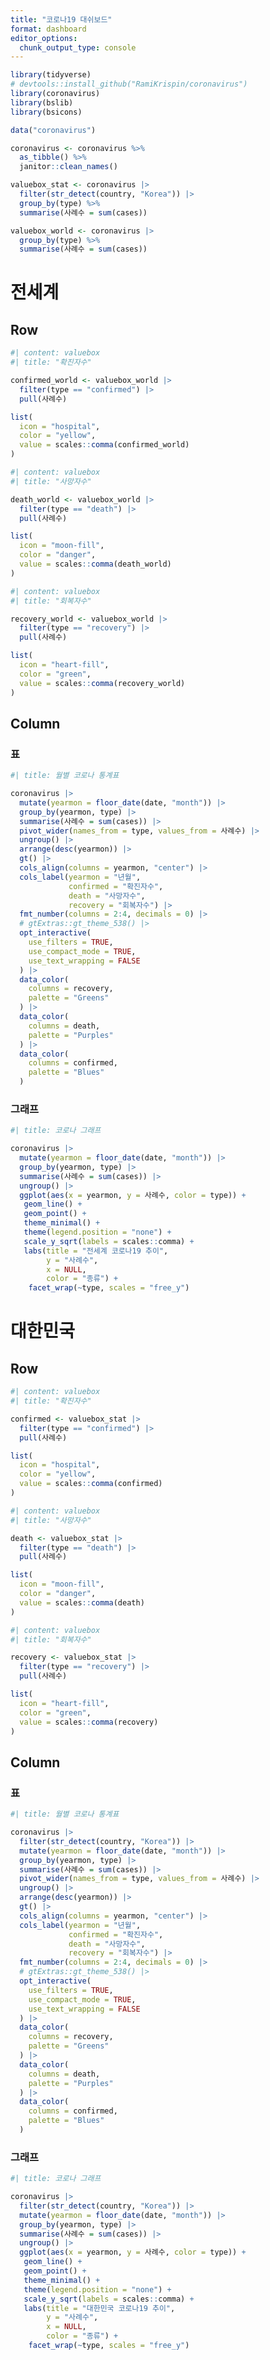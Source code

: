```yaml
---
title: "코로나19 대쉬보드"
format: dashboard
editor_options: 
  chunk_output_type: console
---
```




```r
library(tidyverse)
# devtools::install_github("RamiKrispin/coronavirus")
library(coronavirus)
library(bslib)
library(bsicons)

data("coronavirus")

coronavirus <- coronavirus %>% 
  as_tibble() %>%
  janitor::clean_names() 

valuebox_stat <- coronavirus |> 
  filter(str_detect(country, "Korea")) |>
  group_by(type) %>% 
  summarise(사례수 = sum(cases)) 

valuebox_world <- coronavirus |> 
  group_by(type) %>% 
  summarise(사례수 = sum(cases)) 


```

# 전세계

## Row

```r
#| content: valuebox
#| title: "확진자수"

confirmed_world <- valuebox_world |> 
  filter(type == "confirmed") |>
  pull(사례수) 

list(
  icon = "hospital",
  color = "yellow",
  value = scales::comma(confirmed_world)
)
```


```r
#| content: valuebox
#| title: "사망자수"

death_world <- valuebox_world |> 
  filter(type == "death") |>
  pull(사례수) 

list(
  icon = "moon-fill",
  color = "danger",
  value = scales::comma(death_world)
)
```


```r
#| content: valuebox
#| title: "회복자수"

recovery_world <- valuebox_world |> 
  filter(type == "recovery") |>
  pull(사례수) 

list(
  icon = "heart-fill",
  color = "green",
  value = scales::comma(recovery_world)
)
```


## Column

### 표

```r
#| title: 월별 코로나 통계표

coronavirus |> 
  mutate(yearmon = floor_date(date, "month")) |> 
  group_by(yearmon, type) |>
  summarise(사례수 = sum(cases)) |> 
  pivot_wider(names_from = type, values_from = 사례수) |> 
  ungroup() |> 
  arrange(desc(yearmon)) |> 
  gt() |> 
  cols_align(columns = yearmon, "center") |> 
  cols_label(yearmon = "년월",
             confirmed = "확진자수", 
             death = "사망자수", 
             recovery = "회복자수") |> 
  fmt_number(columns = 2:4, decimals = 0) |> 
  # gtExtras::gt_theme_538() |> 
  opt_interactive(
    use_filters = TRUE,
    use_compact_mode = TRUE,
    use_text_wrapping = FALSE
  ) |> 
  data_color(
    columns = recovery,
    palette = "Greens"
  ) |>
  data_color(
    columns = death,
    palette = "Purples"
  ) |>
  data_color(
    columns = confirmed,
    palette = "Blues"
  )   
```


### 그래프

```r
#| title: 코로나 그래프

coronavirus |> 
  mutate(yearmon = floor_date(date, "month")) |> 
  group_by(yearmon, type) |>
  summarise(사례수 = sum(cases)) |> 
  ungroup() |> 
  ggplot(aes(x = yearmon, y = 사례수, color = type)) +
   geom_line() +
   geom_point() +
   theme_minimal() +
   theme(legend.position = "none") +
   scale_y_sqrt(labels = scales::comma) +
   labs(title = "전세계 코로나19 추이",
        y = "사례수",
        x = NULL,
        color = "종류") +
    facet_wrap(~type, scales = "free_y")
```


# 대한민국

## Row

```r
#| content: valuebox
#| title: "확진자수"

confirmed <- valuebox_stat |> 
  filter(type == "confirmed") |>
  pull(사례수) 

list(
  icon = "hospital",
  color = "yellow",
  value = scales::comma(confirmed)
)
```


```r
#| content: valuebox
#| title: "사망자수"

death <- valuebox_stat |> 
  filter(type == "death") |>
  pull(사례수) 

list(
  icon = "moon-fill",
  color = "danger",
  value = scales::comma(death)
)
```


```r
#| content: valuebox
#| title: "회복자수"

recovery <- valuebox_stat |> 
  filter(type == "recovery") |>
  pull(사례수) 

list(
  icon = "heart-fill",
  color = "green",
  value = scales::comma(recovery)
)
```


## Column

### 표

```r
#| title: 월별 코로나 통계표

coronavirus |> 
  filter(str_detect(country, "Korea")) |> 
  mutate(yearmon = floor_date(date, "month")) |> 
  group_by(yearmon, type) |>
  summarise(사례수 = sum(cases)) |> 
  pivot_wider(names_from = type, values_from = 사례수) |> 
  ungroup() |> 
  arrange(desc(yearmon)) |> 
  gt() |> 
  cols_align(columns = yearmon, "center") |> 
  cols_label(yearmon = "년월",
             confirmed = "확진자수", 
             death = "사망자수", 
             recovery = "회복자수") |> 
  fmt_number(columns = 2:4, decimals = 0) |> 
  # gtExtras::gt_theme_538() |> 
  opt_interactive(
    use_filters = TRUE,
    use_compact_mode = TRUE,
    use_text_wrapping = FALSE
  ) |> 
  data_color(
    columns = recovery,
    palette = "Greens"
  ) |>
  data_color(
    columns = death,
    palette = "Purples"
  ) |>
  data_color(
    columns = confirmed,
    palette = "Blues"
  )   
```


### 그래프

```r
#| title: 코로나 그래프

coronavirus |> 
  filter(str_detect(country, "Korea")) |> 
  mutate(yearmon = floor_date(date, "month")) |> 
  group_by(yearmon, type) |>
  summarise(사례수 = sum(cases)) |> 
  ungroup() |> 
  ggplot(aes(x = yearmon, y = 사례수, color = type)) +
   geom_line() +
   geom_point() +
   theme_minimal() +
   theme(legend.position = "none") +
   scale_y_sqrt(labels = scales::comma) +
   labs(title = "대한민국 코로나19 추이",
        y = "사례수",
        x = NULL,
        color = "종류") +
    facet_wrap(~type, scales = "free_y")
```





